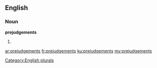 ==English==

===Noun===
'''prejudgements'''

# {{plural of|[[prejudgement]]}}

[[Category:English plurals]]

[[ar:prejudgements]]
[[fr:prejudgements]]
[[ku:prejudgements]]
[[my:prejudgements]]